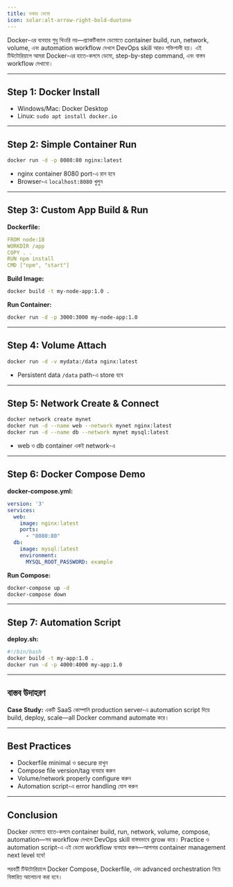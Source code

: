 ```yaml
---
title: ডকার ডেমো
icon: solar:alt-arrow-right-bold-duotone
---
```


Docker-এর ব্যবহার শুধু থিওরি নয়—প্র্যাকটিক্যাল ডেমোতে container build, run, network, volume, এবং automation workflow দেখলে DevOps skill আরও শক্তিশালী হয়। এই টিউটোরিয়ালে আমরা Docker-এর হাতে-কলমে ডেমো, step-by-step command, এবং বাস্তব workflow দেখাবো।

---

## Step 1: Docker Install

- Windows/Mac: Docker Desktop
- Linux: `sudo apt install docker.io`

---

## Step 2: Simple Container Run

```bash
docker run -d -p 8080:80 nginx:latest
```
- nginx container 8080 port-এ রান হবে
- Browser-এ `localhost:8080` খুলুন

---

## Step 3: Custom App Build & Run

**Dockerfile:**
```yml
FROM node:18
WORKDIR /app
COPY . .
RUN npm install
CMD ["npm", "start"]
```

**Build Image:**
```bash
docker build -t my-node-app:1.0 .
```

**Run Container:**
```bash
docker run -d -p 3000:3000 my-node-app:1.0
```

---

## Step 4: Volume Attach

```bash
docker run -d -v mydata:/data nginx:latest
```
- Persistent data `/data` path-এ store হবে

---

## Step 5: Network Create & Connect

```bash
docker network create mynet
docker run -d --name web --network mynet nginx:latest
docker run -d --name db --network mynet mysql:latest
```
- web ও db container একই network-এ

---

## Step 6: Docker Compose Demo

**docker-compose.yml:**
```yaml
version: '3'
services:
  web:
    image: nginx:latest
    ports:
      - "8080:80"
  db:
    image: mysql:latest
    environment:
      MYSQL_ROOT_PASSWORD: example
```

**Run Compose:**
```bash
docker-compose up -d
docker-compose down
```

---

## Step 7: Automation Script

**deploy.sh:**
```bash
#!/bin/bash
docker build -t my-app:1.0 .
docker run -d -p 4000:4000 my-app:1.0
```

---

## বাস্তব উদাহরণ

**Case Study:**
একটি SaaS কোম্পানি production server-এ automation script দিয়ে build, deploy, scale—all Docker command automate করে।

---

## Best Practices

- Dockerfile minimal ও secure রাখুন
- Compose file version/tag ব্যবহার করুন
- Volume/network properly configure করুন
- Automation script-এ error handling যোগ করুন

---

## Conclusion

Docker ডেমোতে হাতে-কলমে container build, run, network, volume, compose, automation—সব workflow দেখলে DevOps skill বাস্তবভাবে grow করে। Practice ও automation script-এ এই ডেমো workflow ব্যবহার করুন—আপনার container management next level হবে!

পরবর্তী টিউটোরিয়ালে Docker Compose, Dockerfile, এবং advanced orchestration নিয়ে বিস্তারিত আলোচনা করা হবে।
